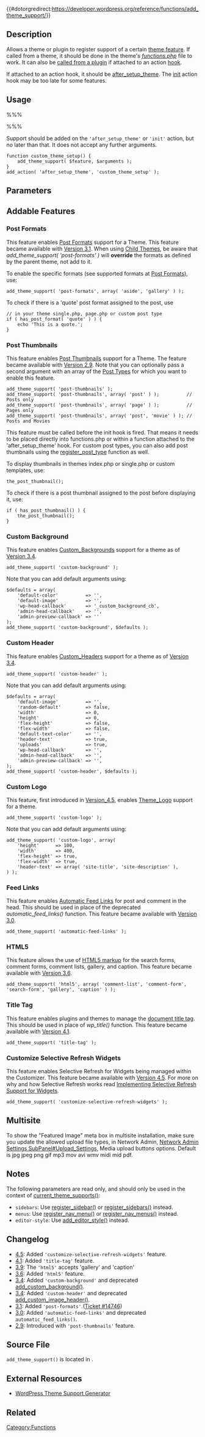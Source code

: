 {{#dotorgredirect:https://developer.wordpress.org/reference/functions/add_theme_support/}}

{{Languages|
{{en|Function Reference/add_theme_support}}
{{ja|関数リファレンス/add_theme_support}}
{{zh-cn|函数参考/add_theme_support}}
{{ko|함수 레퍼런스/add_theme_support}}
}}

== Description ==

Allows a theme or plugin to register support of a certain [[Theme Features|theme feature]].  If called from a theme, it should be done in the theme's ''[[Theme Development#Functions File|functions.php]]'' file to work. It can also be [http://wordpress.stackexchange.com/questions/23839/using-add-theme-support-inside-a-plugin called from a plugin] if attached to an action [[Glossary#Hook|hook]].

If attached to an action hook, it should be [[Plugin API/Action Reference/after_setup_theme|after_setup_theme]]. The [[Plugin API/Action Reference/init|init]] action hook may be too late for some features.

== Usage ==

%%%<?php add_theme_support( $feature, $arguments ); ?>%%%

Support should be added on the <tt>'after_setup_theme'</tt> or <tt>'init'</tt> action, but no later than that. It does not accept any further arguments.

<pre>
function custom_theme_setup() {
	add_theme_support( $feature, $arguments );
}
add_action( 'after_setup_theme', 'custom_theme_setup' );
</pre>

== Parameters ==

{{Parameter|$feature|string|Name for the feature being added.
::Features list:
::* [[#Post Formats|<tt>'post-formats'</tt>]]
::* [[#Post Thumbnails|<tt>'post-thumbnails'</tt>]]
::* [[#Custom Background|<tt>'custom-background'</tt>]]
::* [[#Custom Header|<tt>'custom-header'</tt>]]
::* [[#Custom Logo|<tt>'custom-logo'</tt>]]
::* [[#Feed Links|<tt>'automatic-feed-links'</tt>]]
::* [[#HTML5| <tt>'html5'</tt>]]
::* [[#Title Tag| <tt>'title-tag'</tt>]]
::* [[#Customize Selective Refresh Widgets|<tt>'customize-selective-refresh-widgets'</tt>]]
::* <tt>'editor-style'</tt> (internal registrations not used directly by themes)
::* <tt>'widgets'</tt> (internal registrations not used directly by themes)
::* <tt>'menus'</tt> (internal registrations not used directly by themes)
}}
{{Parameter|$args|array|Optional arguments (see below). If not passed it defaults to <tt>true</tt>.|optional|<tt>true</tt>}}

== Addable Features ==

===Post Formats===

This feature enables [[Post Formats]] support for a Theme.  This feature became available with [[Version 3.1]].  When using [[Child Themes]], be aware that ''add_theme_support( 'post-formats' )'' will '''override''' the formats as defined by the parent theme, not add to it.

To enable the specific formats (see supported formats at [[Post Formats]]), use:

<pre>add_theme_support( 'post-formats', array( 'aside', 'gallery' ) );</pre>

To check if there is a 'quote' post format assigned to the post, use

<pre>
// in your theme single.php, page.php or custom post type
if ( has_post_format( 'quote' ) ) {
	echo 'This is a quote.';
}
</pre>

=== Post Thumbnails ===

This feature enables [[Post Thumbnails]] support for a Theme.  The feature became available with [[Version 2.9]].  Note that you can optionally pass a second argument with an array of the [[Post Types]] for which you want to enable this feature.  

<pre>
add_theme_support( 'post-thumbnails' );
add_theme_support( 'post-thumbnails', array( 'post' ) );          // Posts only
add_theme_support( 'post-thumbnails', array( 'page' ) );          // Pages only
add_theme_support( 'post-thumbnails', array( 'post', 'movie' ) ); // Posts and Movies
</pre>

This feature must be called before the init hook is fired. That means it needs to be placed directly into functions.php or within a function attached to the 'after_setup_theme' hook. For custom post types, you can also add post thumbnails using the [[register_post_type]] function as well.

To display thumbnails in themes index.php or single.php or custom templates, use:

<pre>the_post_thumbnail();</pre>

To check if there is a post thumbnail assigned to the post before displaying it, use:

<pre>
if ( has_post_thumbnail() ) {
	the_post_thumbnail();
}
</pre>

=== Custom Background ===
This feature enables [[Custom_Backgrounds]] support for a theme as of [[Version 3.4]]. 
<pre>add_theme_support( 'custom-background' );</pre>

Note that you can add default arguments using:

<pre>
$defaults = array(
	'default-color'          => '',
	'default-image'          => '',
	'wp-head-callback'       => '_custom_background_cb',
	'admin-head-callback'    => '',
	'admin-preview-callback' => ''
);
add_theme_support( 'custom-background', $defaults );
</pre>

=== Custom Header ===
This feature enables [[Custom_Headers]] support for a theme as of [[Version 3.4]].

<pre>add_theme_support( 'custom-header' );</pre>

Note that you can add default arguments using:

<pre>
$defaults = array(
	'default-image'          => '',
	'random-default'         => false,
	'width'                  => 0,
	'height'                 => 0,
	'flex-height'            => false,
	'flex-width'             => false,
	'default-text-color'     => '',
	'header-text'            => true,
	'uploads'                => true,
	'wp-head-callback'       => '',
	'admin-head-callback'    => '',
	'admin-preview-callback' => '',
);
add_theme_support( 'custom-header', $defaults );
</pre>

=== Custom Logo ===

This feature, first introduced in [[Version_4.5]], enables [[Theme_Logo]] support for a theme. 

<pre>add_theme_support( 'custom-logo' );</pre>

Note that you can add default arguments using:

<pre>
add_theme_support( 'custom-logo', array(
	'height'      => 100,
	'width'       => 400,
	'flex-height' => true,
	'flex-width'  => true,
	'header-text' => array( 'site-title', 'site-description' ),
) );
</pre>

===Feed Links===

This feature enables [[Automatic Feed Links]] for post and comment in the head.  This should be used in place of the deprecated ''automatic_feed_links()'' function.  This feature became available with [[Version 3.0]].

<pre>add_theme_support( 'automatic-feed-links' );</pre>

===HTML5===
This feature allows the use of [[Theme Markup|HTML5 markup]] for the  search forms, comment forms, comment lists, gallery, and caption. This feature became available with [[Version 3.6]].

<pre>add_theme_support( 'html5', array( 'comment-list', 'comment-form', 'search-form', 'gallery', 'caption' ) );</pre>

===Title Tag===

This feature enables plugins and themes to manage the [[Title Tag|document title tag]]. This should be used in place of ''wp_title()'' function.  This feature became available with [[Version 4.1]].

<pre>add_theme_support( 'title-tag' );</pre>

===Customize Selective Refresh Widgets===

This feature enables Selective Refresh for Widgets being managed within the Customizer. This feature became available with [[Version 4.5]]. For more on why and how Selective Refresh works read [https://make.wordpress.org/core/2016/03/22/implementing-selective-refresh-support-for-widgets/ Implementing Selective Refresh Support for Widgets]. 

<pre>add_theme_support( 'customize-selective-refresh-widgets' );</pre>

== Multisite ==

To show the "Featured Image" meta box in multisite installation, make sure you update the allowed upload file types, in Network Admin, [[Network Admin Settings SubPanel#Upload_Settings]], Media upload buttons options. Default is jpg jpeg png gif mp3 mov avi wmv midi mid pdf.

== Notes ==
The following parameters are read only, and should only be used in the context of [[Function_Reference/current_theme_supports|current_theme_supports()]]:

* <tt>sidebars</tt>: Use [[Function_Reference/register_sidebar|register_sidebar()]] or [[Function_Reference/register_sidebars|register_sidebars()]] instead.
* <tt>menus</tt>: Use [[Function_Reference/register_nav_menu|register_nav_menu()]] or [[Function_Reference/register_nav_menus|register_nav_menus()]] instead.
* <tt>editor-style</tt>: Use [[Function_Reference/add_editor_style|add_editor_style()]] instead.

== Changelog ==

* [[Version 4.5|4.5]]: Added <tt>'customize-selective-refresh-widgets'</tt> feature.
* [[Version 4.1|4.1]]: Added <tt>'title-tag'</tt> feature.
* [[Version 3.9|3.9]]: The <tt>'html5'</tt> accepts 'gallery' and 'caption'
* [[Version 3.6|3.6]]: Added <tt>'html5'</tt> feature.
* [[Version 3.4|3.4]]: Added <tt>'custom-background'</tt> and deprecated [[Function_Reference/add_custom_background|add_custom_background()]].
* [[Version 3.4|3.4]]: Added <tt>'custom-header'</tt> and deprecated [[Function_Reference/add_custom_image_header|add_custom_image_header()]].
* [[Version 3.1|3.1]]: Added <tt>'post-formats'</tt>.([http://core.trac.wordpress.org/ticket/14746 Ticket #14746])
* [[Version 3.0|3.0]]: Added <tt>'automatic-feed-links'</tt> and deprecated <tt>automatic_feed_links()</tt>.
* [[Version 2.9|2.9]]: Introduced with <tt>'post-thumbnails'</tt> feature.

== Source File ==

<tt>add_theme_support()</tt> is located in {{Trac|wp-includes/theme.php}}.

== External Resources ==

* [http://generatewp.com/theme-support/ WordPress Theme Support Generator]

== Related ==

{{Theme Support}}

{{Tag Footer}}

[[Category:Functions]]